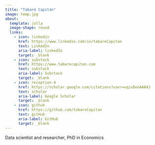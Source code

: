 ```yaml
---
title: "Tabaré Capitán"
image: temp.jpg
about:
  template: jolla
  image-shape: round
  links:
    - icon: linkedin
      href: https://www.linkedin.com/in/tabareCapitan
      text: LinkedIn
      aria-label: linkedIn
      target: _blank
    - icon: substack
      href: https://www.tabarecapitan.com        
      text: substack
      aria-label: Substack
      target: _blank
    - icon: reception-4
      href: https://scholar.google.com/citations?user=uqivDeoAAAAJ
      text: scholar
      aria-label: Google Scholar
      target: _blank
    - icon: github
      href: https://github.com/tabareCapitan
      text: gitHub
      aria-label: GitHub
      target: _blank
---
```


Data scientist and researcher, PhD in Economics




